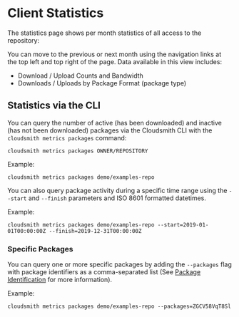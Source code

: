 
# Client Statistics

The statistics page shows per month statistics of all access to the repository:  

<BlockImage src={img255b8e3_client_statistics} alt="Statistics Page"></BlockImage>

You can move to the previous or next month using the navigation links at the top left and top right of the page. Data available in this view includes: 

- Download / Upload Counts and Bandwidth
- Downloads / Uploads by Package Format (package type) 

## Statistics via the CLI

You can query the number of active (has been downloaded) and inactive (has not been downloaded) packages via the Cloudsmith CLI with the `cloudsmith metrics packages` command: 

```shell
cloudsmith metrics packages OWNER/REPOSITORY
```

Example: 

```shell
cloudsmith metrics packages demo/examples-repo 
```

<BlockImage src={img5b18a8e_metrics_packages} alt="cloudsmith metrics packages"></BlockImage>

You can also query package activity during a specific time range using the `--start` and `--finish` parameters and ISO 8601 formatted datetimes.

Example: 

```shell
cloudsmith metrics packages demo/examples-repo --start=2019-01-01T00:00:00Z --finish=2019-12-31T00:00:00Z
```

### Specific Packages 

You can query one or more specific packages by adding the `--packages` flag with package identifiers as a comma-separated list  (See [Package Identification](/artifact-management/identifying-a-package) for more information).

Example:

```shell
cloudsmith metrics packages demo/examples-repo --packages=ZGCV58VqT8Sl
```
